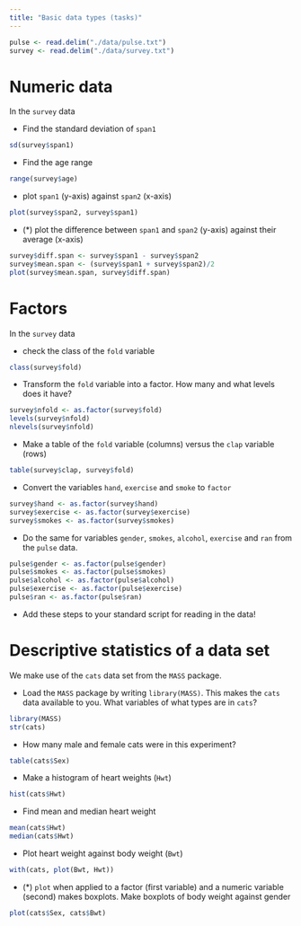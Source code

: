 ```yaml
---
title: "Basic data types (tasks)"
---
```


```r
pulse <- read.delim("./data/pulse.txt")
survey <- read.delim("./data/survey.txt")
```

# Numeric data {#numeric}

In the `survey` data

- Find the standard deviation of `span1`

```r
sd(survey$span1)
```

- Find the age range

```r
range(survey$age)
```

- plot `span1` (y-axis) against `span2` (x-axis)

```r
plot(survey$span2, survey$span1)
```

- (*) plot the difference between `span1` and `span2` (y-axis) against their average (x-axis)

```r
survey$diff.span <- survey$span1 - survey$span2
survey$mean.span <- (survey$span1 + survey$span2)/2
plot(survey$mean.span, survey$diff.span)
```

# Factors {#factors}

In the `survey` data

- check the class of the `fold` variable

```r
class(survey$fold)
```

- Transform the `fold` variable into a factor. How many and what levels does it have?

```r
survey$nfold <- as.factor(survey$fold)
levels(survey$nfold)
nlevels(survey$nfold)
```

- Make a table of the `fold` variable (columns) versus the `clap` variable (rows)

```r
table(survey$clap, survey$fold)
```

- Convert the variables `hand`, `exercise` and `smoke`  to `factor`

```r
survey$hand <- as.factor(survey$hand)
survey$exercise <- as.factor(survey$exercise)
survey$smokes <- as.factor(survey$smokes)
```

- Do the same for variables `gender`, `smokes`, `alcohol`, `exercise` and `ran` from the `pulse` data.

```r
pulse$gender <- as.factor(pulse$gender)
pulse$smokes <- as.factor(pulse$smokes)
pulse$alcohol <- as.factor(pulse$alcohol)
pulse$exercise <- as.factor(pulse$exercise)
pulse$ran <- as.factor(pulse$ran)

```


- Add these steps to your standard script for reading in the data! 


# Descriptive statistics of a data set

We make use of the `cats` data set from the `MASS` package. 

-	Load the `MASS` package by writing `library(MASS)`. This makes the `cats` data available to you. What variables of what types are in `cats`?

```r
library(MASS)
str(cats)
```

- How many male and female cats were in this experiment?

```r
table(cats$Sex)
```

- Make a histogram of heart weights (`Hwt`)

```r
hist(cats$Hwt)
```

- Find mean and median heart weight

```r
mean(cats$Hwt)
median(cats$Hwt)

```

-	Plot heart weight against body weight (`Bwt`)

```r
with(cats, plot(Bwt, Hwt))
```

-	(*) `plot` when applied to a factor (first variable) and a numeric variable (second) makes boxplots. Make boxplots of body weight against gender

```r
plot(cats$Sex, cats$Bwt)
```

